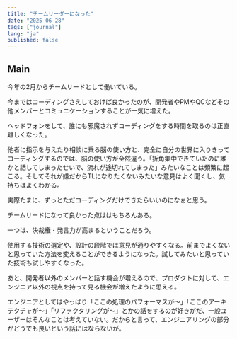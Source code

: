 ```yaml
---
title: "チームリーダーになった"
date: "2025-06-28"
tags: ["journal"]
lang: "ja"
published: false
---
```


## Main
今年の2月からチームリードとして働いている。

今まではコーディングさえしておけば良かったのが、開発者やPMやQCなどその他メンバーとコミュニケーションすることが一気に増えた。

ヘッドフォンをして、誰にも邪魔されずコーディングをする時間を取るのは正直難しくなった。　

他者に指示を与えたり相談に乗る脳の使い方と、完全に自分の世界に入りきってコーディングするのでは、脳の使い方が全然違う。「折角集中できていたのに誰かと話してしまったせいで、流れが途切れてしまった」みたいなことは頻繁に起こる。そしてそれが嫌だからTLになりたくないみたいな意見はよく聞くし、気持ちはよくわかる。

実際たまに、ずっとただコーディングだけできたらいいのになぁと思う。



チームリードになって良かった点ははもちろんある。

一つは、決裁権・発言力が高まるということだろう。

使用する技術の選定や、設計の段階では意見が通りやすくなる。前までよくないと思っていた方法を変えることができるようになった。試してみたいと思っていた技術も試しやすくなった。

あと、開発者以外のメンバーと話す機会が増えるので、プロダクトに対して、エンジニア以外の視点を持って見る機会が増えたように思える。

エンジニアとしてはやっぱり「ここの処理のパフォーマスが〜」「ここのアーキテクチャが〜」「リファクタリングが〜」とかの話をするのが好きがだ、一般ユーザーはそんなことは考えていない。だからと言って、エンジニアリングの部分がどうでも良いという話にはならないが。


